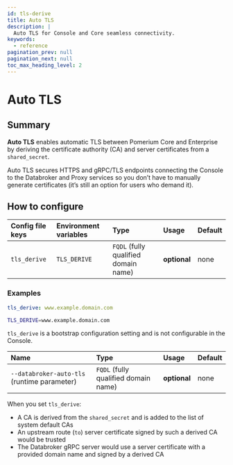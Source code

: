 ```yaml
---
id: tls-derive
title: Auto TLS
description: |
  Auto TLS for Console and Core seamless connectivity.
keywords:
  - reference
pagination_prev: null
pagination_next: null
toc_max_heading_level: 2
---
```



# Auto TLS

## Summary

**Auto TLS** enables automatic TLS between Pomerium Core and Enterprise by deriving the certificate authority (CA) and server certificates from a `shared_secret`.

Auto TLS secures HTTPS and gRPC/TLS endpoints connecting the Console to the Databroker and Proxy services so you don’t have to manually generate certificates (it’s still an option for users who demand it).

## How to configure

<Tabs>
<TabItem value="Core" label="Core">

| **Config file keys** | **Environment variables** | **Type** | **Usage** | **Default** |
| :-- | :-- | :-- | :-- | :-- |
| `tls_derive` | `TLS_DERIVE` | `FQDL` (fully qualified domain name) | **optional** | none |

### Examples

```yaml
tls_derive: www.example.domain.com
```

```bash
TLS_DERIVE=www.example.domain.com
```

</TabItem>
<TabItem value="Enterprise" label="Enterprise">

`tls_derive` is a bootstrap configuration setting and is not configurable in the Console.

</TabItem>
<TabItem value="Kubernetes" label="Kubernetes">

| **Name** | **Type** | **Usage** | **Default** |
| :-- | :-- | :-- | :-- |
| `--databroker-auto-tls` (runtime parameter) | `FQDL` (fully qualified domain name) | **optional** | none |

</TabItem>
</Tabs>

When you set `tls_derive`:

- A CA is derived from the `shared_secret` and is added to the list of system default CAs
- An upstream route (`to`) server certificate signed by such a derived CA would be trusted
- The Databroker gRPC server would use a server certificate with a provided domain name and signed by a derived CA
